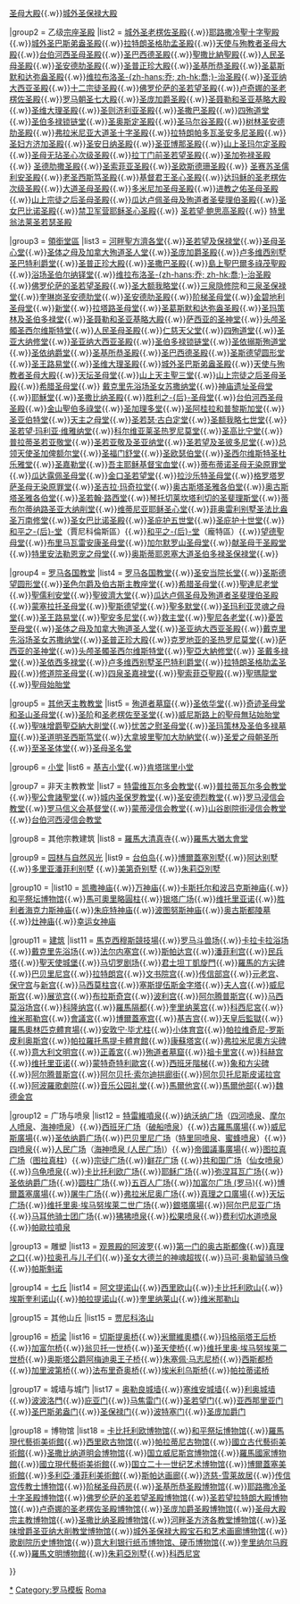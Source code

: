 <noinclude>
{{NoteTA
|1=zh-hant:山上宗徒之后聖母聖殿; zh-hans:山上宗徒之后圣母圣殿;
|2=zh-hant:西爾維斯特; zh-hans:西尔维斯特; zh-hk:思維; zh-tw:思維;
}}
</noinclude>{{Navbox
|name = 罗马地标
|title = [[罗马]][[地标]]
|listclass=hlist
|state = {{{state<includeonly>|collapsed</includeonly>}}}

|group1 = 特级[[巴西利卡|宗座圣殿]]
|list1 = [[拉特朗圣若望大殿]]{{.w}}[[圣母大殿]]{{.w}}[[城外圣保禄大殿]]

|group2 = 乙级[[巴西利卡|宗座圣殿]]
|list2 = ‎[[城外圣老楞佐圣殿]]{{.w}}[[耶路撒冷聖十字聖殿]]{{.w}}[[城外圣巴斯弟盎圣殿]]{{.w}}[[拉特朗圣格肋孟圣殿]]{{.w}}[[天使与殉教者圣母大殿]]{{.w}}[[台伯河西圣母圣殿]]{{.w}}[[圣巴西德圣殿]]{{.w}}[[聖撒比納聖殿]]{{.w}}[[人民圣母圣殿]]{{.w}}[[圣安德肋圣殿]]{{.w}}[[圣普正珍大殿]]{{.w}}[[圣基所恭圣殿]]{{.w}}[[圣葛斯默和达弥盎圣殿]]{{.w}}[[维拉布洛圣乔治圣殿|维拉布洛圣-{zh-hans:乔; zh-hk:喬;}-治圣殿]]{{.w}}[[圣亚纳大西亚圣殿]]{{.w}}[[十二宗徒圣殿]]{{.w}}[[佛罗伦萨的圣若望圣殿]]{{.w}}[[卢奇娜的圣老楞佐圣殿]]{{.w}}[[罗马朝圣七大殿]]{{.w}}[[圣庞加爵圣殿]]{{.w}}[[圣聂勒和圣亚基略大殿]]{{.w}}[[圣维大理圣殿 (罗马)|圣维大理圣殿]]{{.w}}[[圣则济利亚圣殿]]{{.w}}[[圣撒巴圣殿]]{{.w}}[[四殉道堂]]{{.w}}[[圣伯多禄锁链堂]]{{.w}}[[圣奥斯定圣殿 (罗马)|圣奥斯定圣殿]]{{.w}}[[圣马尔谷圣殿 (罗马)|圣马尔谷圣殿]]{{.w}}[[树林圣安德肋圣殿]]{{.w}}[[弗拉米尼亚大道圣十字圣殿]]{{.w}}[[拉特朗帕多瓦圣安多尼圣殿]]{{.w}}[[圣妇方济加圣殿]]{{.w}}[[圣安日纳圣殿]]{{.w}}[[圣亚博那圣殿]]{{.w}}[[山上圣玛尔定圣殿]]{{.w}}[[圣母无玷圣心次级圣殿]]{{.w}}[[拉丁门前圣若望圣殿]]{{.w}}[[圣加弥禄圣殿]]{{.w}} [[圣德肋撒圣殿 (罗马)|圣德肋撒圣殿]]{{.w}}[[圣索菲亚圣殿 (罗马)|圣索菲亚圣殿]]{{.w}}[[圣欧斯德珊圣殿]]{{.w}} [[圣赛苏圣儒利安圣殿]]{{.w}}[[老圣西斯笃圣殿]]{{.w}}[[基督君王圣心圣殿]]{{.w}}[[达玛稣的圣老楞佐次级圣殿]]{{.w}}[[大道圣母圣殿]]{{.w}}[[多米尼加圣母圣殿]]{{.w}}[[进教之佑圣母圣殿 (罗马)|进教之佑圣母圣殿]]{{.w}}[[山上宗徒之后圣母圣殿]]{{.w}}[[瓜达卢佩圣母及殉道者圣斐理伯圣殿]]{{.w}}[[圣女巴比诺圣殿]]{{.w}}[[禁卫军营耶稣圣心圣殿]]{{.w}} [[聖若望·鮑思高聖殿 (羅馬)|圣若望·鲍思高圣殿]]{{.w}} [[特里翁法莱圣若瑟圣殿]]

|group3 = [[領銜堂區]]
|list3 = [[河畔聖方濟各堂]]{{.w}}[[圣若望及保禄堂 (罗马)|圣若望及保禄堂]]{{.w}}[[圣母圣心堂 (罗马)|圣母圣心堂]]{{.w}}[[圣体之母及加拿大殉道圣人堂]]{{.w}}[[圣庞加爵圣殿]]{{.w}}[[卢多维西别墅圣巴特利爵堂]]{{.w}}[[圣普正珍大殿]]{{.w}}[[圣撒巴圣殿]]{{.w}}[[島上聖巴爾多祿茂聖殿]]{{.w}}[[浴场圣伯尔纳铎堂]]{{.w}}[[维拉布洛圣乔治圣殿|维拉布洛圣-{zh-hans:乔; zh-hk:喬;}-治圣殿]]{{.w}}[[佛罗伦萨的圣若望圣殿]]{{.w}}[[圣大额我略堂]]{{.w}}[[三泉隐修院]]和[[三泉圣保禄堂]]{{.w}}[[奎琳岗圣安德肋堂]]{{.w}}[[圣安德肋圣殿]]{{.w}}[[阶梯圣母堂]]{{.w}}[[金碧地利圣母堂]]{{.w}}[[新堂 (罗马)|新堂]]{{.w}}[[拉塔路圣母堂]]{{.w}}[[圣葛斯默和达弥盎圣殿]]{{.w}}[[圣玛策林及圣伯多禄堂]]{{.w}}[[圣聂勒和圣亚基略大殿]]{{.w}}[[萨西亚的圣神堂]]{{.w}}[[头颅圣髑圣西尔维斯特堂]]{{.w}}[[人民圣母圣殿]]{{.w}}[[仁慈天父堂]]{{.w}}[[四殉道堂]]{{.w}}[[圣亚大纳修堂 (罗马)|圣亚大纳修堂]]{{.w}}[[圣亚纳大西亚圣殿]]{{.w}}[[圣伯多禄锁链堂]]{{.w}}[[圣依搦斯殉道堂]]{{.w}}[[圣依纳爵堂 (罗马)|圣依纳爵堂]]{{.w}}[[圣基所恭圣殿]]{{.w}}[[圣巴西德圣殿]]{{.w}}[[圣斯德望圆形堂]]{{.w}}[[圣王路易堂]]{{.w}}[[圣维大理圣殿 (罗马)|圣维大理圣殿]]{{.w}}[[城外圣巴斯弟盎圣殿]]{{.w}}[[天使与殉教者圣母大殿]]{{.w}}[[天坛圣母堂]]{{.w}}[[山上天主聖三堂]]{{.w}}[[山上宗徒之后圣母圣殿]]{{.w}}[[希腊圣母堂]]{{.w}} [[戴克里先浴场圣女苏撒纳堂]]{{.w}}[[神庙遗址圣母堂]]{{.w}}[[耶穌堂]]{{.w}}[[圣撒比纳圣殿]]{{.w}}[[胜利之后圣母堂 (罗马)|胜利之-{后}-圣母堂]]{{.w}}[[台伯河西圣母圣殿]]{{.w}}[[金山聖伯多祿堂]]{{.w}}[[圣加理多堂]]{{.w}}[[圣阿桂拉和普黎斯加堂]]{{.w}}[[圣亚伯特堂]]{{.w}}[[天主之母堂 (罗马)|天主之母堂]]{{.w}}[[圣若瑟·古白定堂]]{{.w}}[[圣额我略七世堂]]{{.w}}[[圣若望·玛利亚·维雅纳堂]]{{.w}}[[科尔维亚莱圣热罗尼莫堂]]{{.w}}[[圣高比宁堂]]{{.w}}[[普拉蒂圣若亚敬堂]]{{.w}}[[圣若亚敬及圣亚纳堂]]{{.w}}[[圣若望及圣彼多尼堂]]{{.w}}[[总领天使圣加俾额尔堂 (罗马)|总领天使圣加俾额尔堂]]{{.w}}[[圣福门舒堂]]{{.w}}[[圣欧瑟伯堂 (罗马)|圣欧瑟伯堂]]{{.w}}[[圣西尔维斯特圣杜乐雅堂]]{{.w}}[[圣嘉勒堂 (罗马)|圣嘉勒堂]]{{.w}}[[吾主耶稣基督宝血堂]]{{.w}}[[蒂布蒂诺圣母无染原罪堂]]{{.w}}[[瓜达露佩圣母堂 (罗马)|瓜达露佩圣母堂]]{{.w}}[[金口圣若望堂 (罗马)|金口圣若望堂]]{{.w}}[[拉沙乐特圣母堂 (罗马)|拉沙乐特圣母堂]]{{.w}}[[格罗塔罗萨圣母无染原罪堂]]{{.w}}[[圣吉拉·玛奇拉堂]]{{.w}}[[奥古斯塔圣雅各伯堂]]{{.w}}[[奥古斯塔圣雅各伯堂]]{{.w}}[[圣若翰·路西堂]]{{.w}}[[琴托切莱坎塔利切的圣斐理斯堂]]{{.w}}[[蒂布尔蒂纳路圣亚大纳削堂]]{{.w}}[[维蒂尼亚耶稣圣心堂]]{{.w}}[[菲奥雷利别墅圣法比盎圣万南修堂]]{{.w}}[[圣女巴比诺圣殿]]{{.w}}[[圣庇护五世堂]]{{.w}}[[圣庇护十世堂]]{{.w}}[[和平之后堂 (罗马贾尼科伦斯区)|和平之-{后}-堂]]（賈尼科倫斯區）{{.w}}[[和平之后堂 (罗马庞特区)|和平之-{后}-堂]]（龐特區）{{.w}}[[望德圣母堂 (罗马)|望德聖母堂]]{{.w}}[[布里马瓦雷安康圣母堂]]{{.w}}[[加尔默罗山圣母堂]]{{.w}}[[献圣母于圣殿堂]]{{.w}}[[特里安法勒恩宠之母堂]]{{.w}}[[奥斯蒂耶恩塞大道圣伯多禄圣保禄堂]]{{.w}} ‎ 

|group4 = [[罗马各国教堂]]
|list4 = [[罗马各国教堂]]{{.w}}[[圣安当院长堂]]{{.w}}[[圣斯德望圆形堂]]{{.w}}[[圣色尔爵及伯古斯主教座堂]]{{.w}}[[希腊圣母堂]]{{.w}}[[圣达尼老堂 (罗马)|聖達尼老堂]]{{.w}}[[圣儒利安堂 (罗马)|聖儒利安堂]]{{.w}}[[圣彼济大堂 (罗马)|聖彼濟大堂]]{{.w}}[[瓜达卢佩圣母及殉道者圣斐理伯圣殿]]{{.w}}[[蒙塞拉托圣母堂]]{{.w}}[[圣斯德望堂 (罗马)|聖斯德望堂]]{{.w}}[[圣多默堂 (罗马)|聖多默堂]]{{.w}}[[圣玛利亚灵魂之母堂]]{{.w}}[[圣王路易堂]]{{.w}}[[圣安多尼堂 (罗马)|聖安多尼堂]]{{.w}}[[救主堂 (罗马)|救主堂]]{{.w}}[[圣尼各老堂 (罗马)|聖尼各老堂]]{{.w}}[[忧苦之母堂 (罗马)|憂苦至母堂]]{{.w}}[[圣体之母及加拿大殉道圣人堂]]{{.w}}[[圣亚纳大西亚圣殿]]{{.w}}[[戴克里先浴场圣女苏撒纳堂]]{{.w}}[[圣普正珍大殿]]{{.w}}[[克罗地亚的圣热罗尼莫堂]]{{.w}}[[萨西亚的圣神堂]]{{.w}}[[头颅圣髑圣西尔维斯特堂]]{{.w}}[[圣亚大纳修堂 (罗马)|聖亞大納修堂]]{{.w}} [[圣戴多禄堂]]{{.w}}[[圣依西多禄堂]]{{.w}}[[卢多维西别墅圣巴特利爵堂]]{{.w}}[[拉特朗圣格肋孟圣殿]]{{.w}}[[修道院圣母堂]]{{.w}}[[四泉圣嘉禄堂]]{{.w}}[[圣索菲亚圣殿 (罗马)|聖索菲亞聖殿]]{{.w}}[[圣玛龙堂 (罗马)|聖瑪龍堂]]{{.w}}[[圣母始胎堂 (罗马)|聖母始胎堂]]

|group5 = [[罗马教堂列表|其他天主教教堂]]
|list5 = [[殉道者墓窟]]{{.w}}[[圣依华堂]]{{.w}}[[奇迹圣母堂和圣山圣母堂]]{{.w}}[[圣阶]]和[[圣老楞佐至圣堂]]{{.w}}[[威尼斯路上的聖母無玷始胎堂]]{{.w}}[[聖味增爵聖亞納大削堂]]{{.w}}[[忧苦之慰圣母堂]]{{.w}}[[圣玛策林及圣伯多禄墓窟]]{{.w}}[[圣道明圣西斯笃堂]]{{.w}}[[大拿坡里聖加大肋納堂]]{{.w}}[[圣爱之母朝圣所]]{{.w}}[[至圣圣体堂]]{{.w}}[[圣母圣名堂]]

|group6 = [[小堂]]
|list6 = [[基吉小堂]]{{.w}}[[肯塔瑞里小堂]]

|group7 = 非天主教教堂
|list7 = [[特雷维瓦尔多会教堂]]{{.w}}[[普拉蒂瓦尔多会教堂]]{{.w}}[[圣公会诸圣堂 (罗马)|聖公會諸聖堂]]{{.w}}[[城内圣保罗教堂]]{{.w}}[[圣安德烈教堂 (罗马)|圣安德烈教堂]]{{.w}}[[罗马浸信会教堂]]{{.w}}[[罗马信义会基督堂]]{{.w}}[[蒙蒂浸信会教堂]]{{.w}}[[山谷剧院街浸信会教堂]]{{.w}}[[台伯河西浸信会教堂]]

|group8 = 其他宗教建筑
|list8 = [[羅馬大清真寺]]{{.w}}[[羅馬大猶太會堂]]

|group9 = [[园林与自然风光]]
|list9 = [[台伯岛]]{{.w}}[[博爾蓋塞別墅]]{{.w}}[[阿达别墅]]{{.w}}[[多里亚潘菲利别墅]] {{.w}}[[美第奇别墅]] {{.w}}[[朱莉亞別墅]]

|group10 = {{link-en|古代神庙|Roman temple}}
|list10 = [[凯撒神庙]]{{.w}}[[万神庙]]{{.w}}[[卡斯托尔和波吕克斯神庙]]{{.w}}[[和平祭坛博物馆]]{{.w}}[[馬可奧里略圓柱]]{{.w}}[[银塔广场]]{{.w}}[[维托里亚诺]]{{.w}}[[胜利者海克力斯神庙]]{{.w}}[[朱庇特神庙 (卡比托利欧山)|朱庇特神庙]]{{.w}}[[波图努斯神庙]]{{.w}}[[奥古斯都陵墓]]{{.w}}[[灶神庙]]{{.w}}[[幸运女神庙]]


|group11 = [[古羅馬建築|建筑]]
|list11 = [[馬克西穆斯競技場]]{{.w}}[[罗马斗兽场]]{{.w}}[[卡拉卡拉浴场]]{{.w}}[[戴克里先浴场]]{{.w}}[[法尔内塞宫]]{{.w}}[[斯帕达宫]]{{.w}}[[潘菲利宫]]{{.w}}[[民兵塔]]{{.w}}[[聖天使城堡]]{{.w}}[[马切罗剧场]]{{.w}}[[君士坦丁凱旋門]]{{.w}}[[羅馬的方尖碑]]{{.w}}[[巴贝里尼宫]]{{.w}}[[拉特朗宫]]{{.w}}[[文书院宫]]{{.w}}[[传信部宫]]{{.w}}[[元老宫]]、[[保守宫]]与[[新宫]]{{.w}}[[马西莫柱宫]]{{.w}}[[塞斯提伍斯金字塔]]{{.w}}[[夫人宫 (罗马)|夫人宫]]{{.w}}[[威尼斯宫]]{{.w}}[[展览宫]]{{.w}}[[布拉斯奇宫]]{{.w}}[[波利宫]]{{.w}}[[阿尔腾普斯宫]]{{.w}}[[马西莫浴场宫]]{{.w}}[[科隆纳宫]]{{.w}}[[羅馬隔都]]{{.w}}[[奎里纳莱宫]]{{.w}}[[科西尼宮]]{{.w}}[[维米那勒宫]]{{.w}}[[会议宫 (罗马)|會議宮]]{{.w}}[[博爾蓋塞宫]]{{.w}}[[基吉宫]]{{.w}}[[天皇后監獄]]{{.w}}[[羅馬奧林匹克體育場]]{{.w}}[[安敦宁·毕尤柱]]{{.w}}[[小体育宫]]{{.w}}[[帕拉维奇尼-罗斯皮利奥斯宫]]{{.w}}[[帕拉羅托馬提卡體育館]]{{.w}}[[康蘇塔宮]]{{.w}}[[弗拉米尼奧方尖碑]]{{.w}}[[意大利文明宫]]{{.w}}[[正義宮 (羅馬)|正義宮]]{{.w}}[[殉道者墓窟]]{{.w}}[[祖卡里宫 (罗马)|祖卡里宮]]{{.w}}[[科赫宫]]{{.w}}[[维托里亚诺]]{{.w}}[[蒙特奇特利歐宮]]{{.w}}[[西班牙階梯]]{{.w}}[[象和方尖碑]]{{.w}}[[阿尔腾普斯宫]]{{.w}}[[阿尔贝托·索尔迪拱廊街]]{{.w}}[[阿尔贝托尼斯皮诺拉宫]]{{.w}}[[阿波羅歌劇院]]{{.w}}[[音乐公园礼堂]]{{.w}}[[馬爾他宮]]{{.w}}[[馬爾他部]]{{.w}}[[魏德金宫]]

|group12 = 广场与喷泉
|list12 = [[特雷維噴泉]]{{.w}}[[纳沃纳广场]]（[[四河喷泉]]、[[摩尔人喷泉]]、[[海神喷泉 (纳沃纳广场)|海神喷泉]]）{{.w}}[[西班牙廣場 (羅馬)|西班牙广场]]（[[破船喷泉]]）{{.w}}[[古羅馬廣場]]{{.w}}[[威尼斯廣場]]{{.w}}[[圣依纳爵广场]]{{.w}}[[巴贝里尼广场]]（[[特里同喷泉]]、[[蜜蜂喷泉]]）{{.w}}[[四喷泉]]{{.w}}[[人民广场 (罗马)|人民广场]]（[[海神喷泉 (人民广场)]]）{{.w}}[[帝國議事廣場]]{{.w}}[[图拉真广场]]（[[图拉真柱]]）{{.w}}[[宗徒广场]]{{.w}}[[鲜花广场]] {{.w}}[[共和国广场 (罗马)|共和国广场]]（[[仙女喷泉]]）{{.w}}[[乌龟喷泉]]{{.w}}[[卡比托利欧广场]]{{.w}}[[耶稣广场]]{{.w}}[[弥涅耳瓦广场]]{{.w}}[[圣依纳爵广场]]{{.w}}[[圆柱广场]]{{.w}}[[五百人广场]]{{.w}}[[加富尔广场 (罗马)]]{{.w}}[[博爾蓋塞廣場]]{{.w}}[[屠牛广场]]{{.w}}[[弗拉米尼奥广场]]{{.w}}[[真理之口廣場]]{{.w}}[[天坛广场]]{{.w}}[[维托里奥·埃马努埃莱二世广场]]{{.w}}[[銀塔廣場]]{{.w}}[[阿尔巴尼亚广场]]{{.w}}[[马耳他骑士团广场]]{{.w}}[[狒狒喷泉]]{{.w}}[[松果喷泉]]{{.w}}[[费利切水道喷泉]]{{.w}}[[帕歐拉噴泉]]

|group13 = 雕塑
|list13 = [[观景殿的阿波罗]]{{.w}}[[第一门的奥古斯都像]]{{.w}}[[真理之口]]{{.w}}[[拉奥孔与儿子们]]{{.w}}[[圣女大德兰的神魂超拔]]{{.w}}[[马可·奥勒留骑马像]]{{.w}}[[帕斯魁诺]]

|group14 = [[羅馬七座山丘|七丘]]
|list14 = [[阿文提诺山]]{{.w}}[[西里欧山]]{{.w}}[[卡比托利欧山]]{{.w}}[[埃斯奎利诺山]]{{.w}}[[帕拉提诺山]]{{.w}}[[奎里纳莱山]]{{.w}}[[维米那勒山]]

|group15 = 其他山丘
|list15 = [[贾尼科洛山]]

|group16 = [[罗马桥梁列表|桥梁]]
|list16 = [[切斯提奥桥]]{{.w}}[[米爾維奧橋]]{{.w}}[[玛格丽塔王后桥]]{{.w}}[[加富尔桥]]{{.w}}[[翁贝托一世桥]]{{.w}}[[圣天使桥]]{{.w}}[[维托里奥·埃马努埃莱二世桥]]{{.w}}[[奥斯塔公爵阿梅迪奥王子桥]]{{.w}}[[朱塞佩·马志尼桥]]{{.w}}[[西斯都桥]]{{.w}}[[加里波第桥]]{{.w}}[[法布里奇奥桥]]{{.w}}[[埃米利乌斯桥]]{{.w}}[[帕拉蒂诺桥]]

|group17 = 城墙与城门
|list17 = [[奥勒良城墙]]{{.w}}[[塞维安城墙]]{{.w}}[[利奥城墙]]{{.w}}[[波波洛門]]{{.w}}[[庇亚门]]{{.w}}[[马焦雷门]]{{.w}}[[圣若望门]]{{.w}}[[亚西那里亚门]]{{.w}}[[圣巴斯弟盎门]]{{.w}}[[圣保禄门]]{{.w}}[[波特塞门]]{{.w}}[[圣庞加爵门]]

|group18 = 博物馆
|list18 = [[卡比托利欧博物馆]]{{.w}}[[和平祭坛博物馆]]{{.w}}[[羅馬現代藝術美術館]]{{.w}}[[西里欧山|西里欧古物馆]]{{.w}}[[帕拉蒂尼山|帕拉蒂尼古物馆]]{{.w}}[[國立古代藝術美術館]]{{.w}}[[圣撒比纳堂|圣撒比纳道明会博物馆]]{{.w}}[[威尼斯宫|国立威尼斯宫博物馆]]{{.w}}[[羅馬國家博物館]]{{.w}}[[國立現代藝術美術館]]{{.w}}[[国立二十一世纪艺术博物馆]]{{.w}}[[博爾蓋塞美術館]]{{.w}}[[多利亞·潘菲利美術館]]{{.w}}[[斯帕达宫|斯帕达画廊]]{{.w}}[[济慈-雪莱故居]]{{.w}}[[传信部宫|传信宫传教士博物馆]]{{.w}}[[阶梯圣母教堂|阶梯圣母药房]]{{.w}}[[圣基所恭圣殿|圣基所恭圣殿博物馆]]{{.w}}[[耶路撒冷聖十字聖殿|耶路撒冷圣十字圣殿博物馆]]{{.w}}[[佛罗伦萨的圣若望圣殿|佛罗伦萨的圣若望圣殿博物馆]]{{.w}}[[圣若望拉特朗大殿|圣若望拉特朗大殿博物馆]]{{.w}}[[卢奇娜的圣老楞佐圣殿|卢奇娜的圣老楞佐圣殿博物馆]]{{.w}}[[圣庞加爵圣殿|圣庞加爵圣殿博物馆]]{{.w}}[[圣母大殿|圣母大殿宗主教博物馆]]{{.w}}[[聖撒比納聖殿|圣撒比纳圣殿博物馆]]{{.w}}[[河畔圣方济各教堂|河畔圣方济各教堂博物馆]]{{.w}}[[圣味增爵圣亚纳大削教堂|圣味增爵圣亚纳大削教堂博物馆]]{{.w}}[[城外圣保禄大殿|城外圣保禄大殿宝石和艺术画廊博物馆]]{{.w}}[[羅馬歌劇院|歌剧院历史博物馆]]{{.w}}[[意大利银行|意大利银行纸币博物馆、硬币博物馆]]{{.w}}[[奎里纳尔宫|奎里纳尔马廐]]{{.w}}[[羅馬文明博物館]]{{.w}}[[朱莉亞別墅]]{{.w}}[[科西尼宮]]

}}<noinclude>

[[Category:罗马地标|*]]
[[Category:罗马模板]]
[[Category:意大利城市地标模板|Roma]]
</noinclude>
